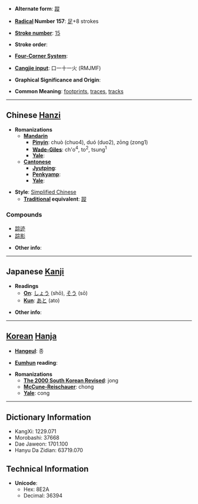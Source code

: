 * '''Alternate form''': [[蹤]]

* '''[[Wiktionary:Chinese radical index| Radical]] Number 157''': [[Wiktionary:Chinese radical index 足|足]]+8 strokes

* '''[[Wiktionary:Chinese total strokes index|Stroke number]]''': [[Wiktionary:Chinese total strokes index 15|15]]

* '''Stroke order''': 

* '''[[Wiktionary:Chinese four corner index|Four-Corner System]]''': 

* '''[[Wiktionary:Chinese Cangjie index|Cangjie input]]''': 口一十一火 (RMJMF)

* '''Graphical Significance and Origin''': 

* '''Common Meaning''': [[footprint]]s, [[trace]]s, [[track]]s

----

== Chinese [[Hanzi]] ==

* '''Romanizations'''
** '''[[Mandarin]]'''
*** '''[[Pinyin]]''': chuò (chuo4), duó (duo2), zōng (zong1)
*** '''[[Wade-Giles]]''': ch'o<sup>4</sup>, to<sup>2</sup>, tsung<sup>1</sup>
*** '''[[Yale]]''': 
** '''[[Cantonese]]'''
*** '''[[Jyutping]]''':
*** '''[[Penkyamp]]''': 
*** '''[[Yale]]''': 

* '''Style''': [[Simplified Chinese]] 
** '''[[Traditional Chinese|Traditional]] equivalent''': [[蹤]]

===Compounds===
*[[踪迹]]
*[[踪影]]

* '''Other info''': 

----

== Japanese [[Kanji]] ==

* '''Readings'''
** '''[[On]]''': [[しょう]] (shō), [[そう]] (sō)
** '''[[Kun]]''': [[あと]] (ato)

* '''Other info''':  

----

== [[Korean]] [[Hanja]] ==

* '''[[Hangeul]]''': 종

* '''[[Eumhun]] reading''': 

* '''Romanizations'''
** '''[[The 2000 South Korean Revised Romanization|The 2000 South Korean Revised]]''': jong
** '''[[McCune-Reischauer]]''': chong
** '''[[Yale]]''': cong

----

== Dictionary Information ==

* KangXi: 1229.071
* Morobashi: 37668
* Dae Jaweon: 1701.100
* Hanyu Da Zidian: 63719.070

== Technical Information ==

* '''Unicode''':
** Hex: 8E2A
** Decimal: 36394